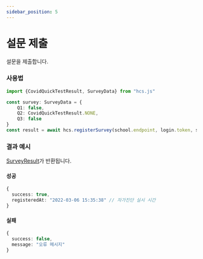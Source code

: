 ```yaml
---
sidebar_position: 5
---
```


# 설문 제출

설문을 제출합니다.

### 사용법

```ts
import {CovidQuickTestResult, SurveyData} from "hcs.js"

const survey: SurveyData = {
    Q1: false,
    Q2: CovidQuickTestResult.NONE,
    Q3: false
}
const result = await hcs.registerSurvey(school.endpoint, login.token, survey)
```

### 결과 예시

[SurveyResult](/docs/api/SurveyResult)가 반환됩니다.

#### 성공
```ts
{
  success: true,
  registeredAt: "2022-03-06 15:35:38" // 자가진단 실시 시간
}
```

#### 실패
```ts
{
  success: false,
  message: "오류 메시지"
}
```
